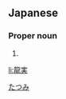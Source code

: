 ==Japanese==
{{ja-kanjitab|龍|実}}

===Proper noun===
{{ja-pos|proper|たつみ}}

# {{given name|male|lang=ja}}

[[Category:Japanese male given names|たつみ]]

[[li:龍実]]